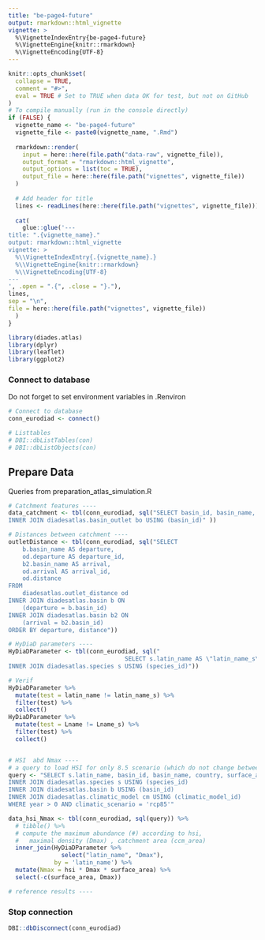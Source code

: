 ```yaml
---
title: "be-page4-future"
output: rmarkdown::html_vignette
vignette: >
  %\VignetteIndexEntry{be-page4-future}
  %\VignetteEngine{knitr::rmarkdown}
  %\VignetteEncoding{UTF-8}
---
```


```r
knitr::opts_chunk$set(
  collapse = TRUE,
  comment = "#>",
  eval = TRUE # Set to TRUE when data OK for test, but not on GitHub
)
# To compile manually (run in the console directly)
if (FALSE) {
  vignette_name <- "be-page4-future"
  vignette_file <- paste0(vignette_name, ".Rmd")
  
  rmarkdown::render(
    input = here::here(file.path("data-raw", vignette_file)),
    output_format = "rmarkdown::html_vignette",
    output_options = list(toc = TRUE),
    output_file = here::here(file.path("vignettes", vignette_file))
  )
  
  # Add header for title
  lines <- readLines(here::here(file.path("vignettes", vignette_file)))
  
  cat(
    glue::glue('---
title: ".{vignette_name}."
output: rmarkdown::html_vignette
vignette: >
  %\\VignetteIndexEntry{.{vignette_name}.}
  %\\VignetteEngine{knitr::rmarkdown}
  %\\VignetteEncoding{UTF-8}
---
', .open = ".{", .close = "}."),
lines,
sep = "\n", 
file = here::here(file.path("vignettes", vignette_file))
  )
}
```

```r
library(diades.atlas)
library(dplyr)
library(leaflet)
library(ggplot2)
```

### Connect to database

Do not forget to set environment variables in .Renviron
```r
# Connect to database
conn_eurodiad <- connect()

# Listtables
# DBI::dbListTables(con)
# DBI::dbListObjects(con)
```

## Prepare Data

Queries from preparation_atlas_simulation.R

```r
# Catchment features ----
data_catchment <- tbl(conn_eurodiad, sql("SELECT basin_id, basin_name, country, surface_area_drainage_basin as surface_area, ccm_area FROM diadesatlas.basin b
INNER JOIN diadesatlas.basin_outlet bo USING (basin_id)" )) 

# Distances between catchment ----
outletDistance <- tbl(conn_eurodiad, sql("SELECT
	b.basin_name AS departure,
	od.departure AS departure_id,
	b2.basin_name AS arrival,
	od.arrival AS arrival_id,
	od.distance 
FROM
	diadesatlas.outlet_distance od
INNER JOIN diadesatlas.basin b ON
	(departure = b.basin_id)
INNER JOIN diadesatlas.basin b2 ON
	(arrival = b2.basin_id)
ORDER BY departure, distance"))

# HyDiaD parameters ----
HyDiaDParameter <- tbl(conn_eurodiad, sql("
                                 SELECT s.latin_name AS \"latin_name_s\", s.local_name AS \"Lname_s\", h.* FROM diadesatlas.hydiadparameter h
INNER JOIN diadesatlas.species s USING (species_id)"))

# Verif
HyDiaDParameter %>% 
  mutate(test = latin_name != latin_name_s) %>% 
  filter(test) %>% 
  collect()
HyDiaDParameter %>% 
  mutate(test = Lname != Lname_s) %>% 
  filter(test) %>% 
  collect()


# HSI  abd Nmax ----
# a query to load HSI for only 8.5 scenario (which do not change between simulations)
query <- "SELECT s.latin_name, basin_id, basin_name, country, surface_area_drainage_basin as surface_area, year, climatic_scenario, climatic_model_code, hsi FROM diadesatlas.hybrid_model_result hmr
INNER JOIN diadesatlas.species s USING (species_id)
INNER JOIN diadesatlas.basin b USING (basin_id)
INNER JOIN diadesatlas.climatic_model cm USING (climatic_model_id)
WHERE year > 0 AND climatic_scenario = 'rcp85'"

data_hsi_Nmax <- tbl(conn_eurodiad, sql(query)) %>%
  # tibble() %>%
  # compute the maximum abundance (#) according to hsi,
  #   maximal density (Dmax) , catchment area (ccm_area)
  inner_join(HyDiaDParameter %>%
               select("latin_name", "Dmax"),
             by = 'latin_name') %>%
  mutate(Nmax = hsi * Dmax * surface_area) %>%
  select(-c(surface_area, Dmax))

# reference results ----
```


### Stop connection

```r
DBI::dbDisconnect(conn_eurodiad)
```
